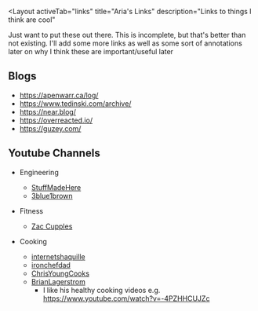 ---
---


<Layout
  activeTab="links"
  title="Aria's Links"
  description="Links to things I
think are cool"
>
<article>

Just want to put these out there. This is incomplete, but that's better than not
existing. I'll add some more links as well as some sort of annotations later on
why I think these are important/useful later

## Blogs

- https://apenwarr.ca/log/
- https://www.tedinski.com/archive/
- https://near.blog/
- https://overreacted.io/
- https://guzey.com/

## Youtube Channels

- Engineering
  - [StuffMadeHere](https://www.youtube.com/@StuffMadeHere)
  - [3blue1brown](https://www.youtube.com/@3blue1brown)

- Fitness
  - [Zac Cupples](https://www.youtube.com/@ZacCupplesPT)

- Cooking
  - [internetshaquille](https://www.youtube.com/@internetshaquille)
  - [ironchefdad](https://www.youtube.com/@ironchefdad)
  - [ChrisYoungCooks](https://www.youtube.com/@ChrisYoungCooks)
  - [BrianLagerstrom](https://www.youtube.com/@BrianLagerstrom)
    - I like his healthy cooking videos e.g.
      https://www.youtube.com/watch?v=-4PZHHCUJZc

</article>
</Layout>
